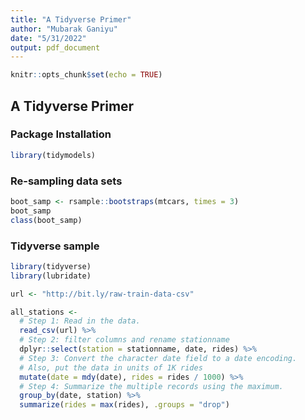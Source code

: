 ```yaml
---
title: "A Tidyverse Primer"
author: "Mubarak Ganiyu"
date: "5/31/2022"
output: pdf_document
---
```


```r
knitr::opts_chunk$set(echo = TRUE)
```

## A Tidyverse Primer

### Package Installation

```r
library(tidymodels)
```
### Re-sampling data sets

```r
boot_samp <- rsample::bootstraps(mtcars, times = 3)
boot_samp
class(boot_samp)
```

### Tidyverse sample


```r
library(tidyverse)
library(lubridate)

url <- "http://bit.ly/raw-train-data-csv"

all_stations <-
  # Step 1: Read in the data.
  read_csv(url) %>%
  # Step 2: filter columns and rename stationname
  dplyr::select(station = stationname, date, rides) %>%
  # Step 3: Convert the character date field to a date encoding.
  # Also, put the data in units of 1K rides
  mutate(date = mdy(date), rides = rides / 1000) %>%
  # Step 4: Summarize the multiple records using the maximum.
  group_by(date, station) %>%
  summarize(rides = max(rides), .groups = "drop")
```

